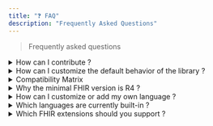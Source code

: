 ```yaml
---
title: "❓ FAQ"
description: "Frequently Asked Questions"
---
```


> Frequently asked questions

<details>
<summary>How can I contribute ?</summary>

Any contribution is welcome! Read more [here](contributing).

</details>

<details>
<summary>How can I customize the default behavior of the library ?</summary>

The library was built with that in mind. Read more [here](demo/custom).

</details>

<details>
<summary>Compatibility Matrix</summary>

| Version              | FHIR        |
| -------------------- | ----------- |
| `>= 1.0.0` (current) | `R4 and R5` |

</details>

<details>
<summary>Why the minimal FHIR version is R4 ?</summary>

Several reasons :

- FHIR version R4 is the most widely used version of FHIR, as stated by [many actors like HAPI FHIR creators](https://smilecdr.com/docs/fhir_repository/fhir_versions.html)
- Many tools don't care anymore for older versions
- It fits my needs when I designed this project

:::tip

You can migrate your dosages from R3 to R4 quick easily, as it is just a matter to putting `dose[x]` / `rate[x]` under `doseAndRate`.

:::

</details>

<details>
<summary>How can I customize or add my own language ?</summary>

You can choose your preferred way :

1. Make a pull request on the repository : simply add translations files [for your locale](https://github.com/jy95/fhir-dosage-utils/tree/main/src/locales).
2. Use a [i18next backend](https://www.i18next.com/overview/plugins-and-utils#backends) like [showcast in documentation](custom/i18nConfig)

You can use [English files](https://github.com/jy95/fhir-dosage-utils/tree/main/src/locales/en) for reference.

</details>

<details>
<summary>Which languages are currently built-in ?</summary>

4 [locales](https://github.com/jy95/fhir-dosage-utils/tree/main/src/locales) are currently implemented :

1. "en" (English)
2. "fr" (French)
3. "nl" (Dutch)
4. "de" (German)

</details>

<details>
<summary>Which FHIR extensions should you support ?</summary>

- Your country extensions (e.g. [Belgian ones](https://www.ehealth.fgov.be/standards/fhir/))
- [FHIR Extensions Pack](https://hl7.org/fhir/extensions/artifacts.html) (for international and interoperability reasons)

Currently, 5 extensions are known to have impacts with Dosage / Timing with [FHIR Extensions Pack](https://hl7.org/fhir/extensions/artifacts.html) :

- [Conditions](https://hl7.org/fhir/extensions/StructureDefinition-dosage-conditions.html)
- [Days of cycle](https://hl7.org/fhir/extensions/StructureDefinition-timing-daysOfCycle.html)
- [Timing day of month](https://hl7.org/fhir/extensions/StructureDefinition-timing-dayOfMonth.html)
- [Timing Exact](https://hl7.org/fhir/extensions/StructureDefinition-timing-exact.html)
- [Minimum Gap Between Doses](https://hl7.org/fhir/extensions/StructureDefinition-dosage-minimumGapBetweenDose.html)

</details>
